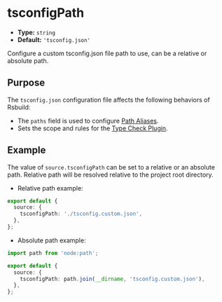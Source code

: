 # tsconfigPath

- **Type:** `string`
- **Default:** `'tsconfig.json'`

Configure a custom tsconfig.json file path to use, can be a relative or absolute path.

## Purpose

The `tsconfig.json` configuration file affects the following behaviors of Rsbuild:

- The `paths` field is used to configure [Path Aliases](/guide/advanced/alias).
- Sets the scope and rules for the [Type Check Plugin](/plugins/list/plugin-type-check).

## Example

The value of `source.tsconfigPath` can be set to a relative or an absolute path. Relative path will be resolved relative to the project root directory.

- Relative path example:

```ts
export default {
  source: {
    tsconfigPath: './tsconfig.custom.json',
  },
};
```

- Absolute path example:

```ts
import path from 'node:path';

export default {
  source: {
    tsconfigPath: path.join(__dirname, 'tsconfig.custom.json'),
  },
};
```
